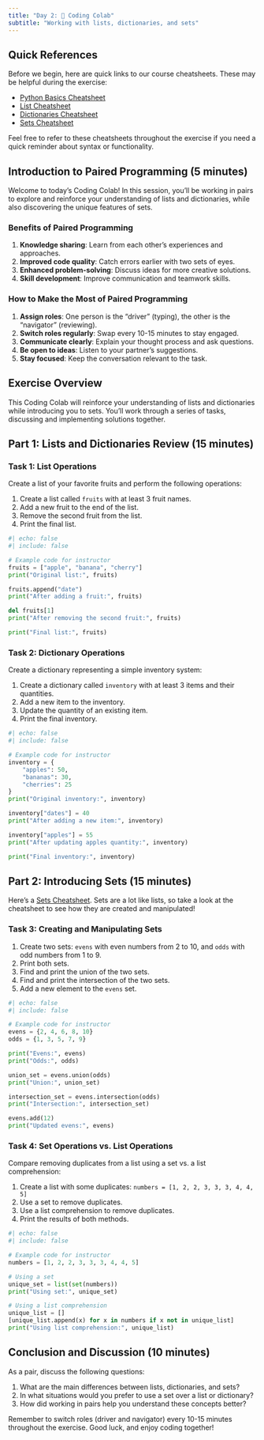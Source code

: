 ```yaml
---
title: "Day 2: 🙌 Coding Colab"
subtitle: "Working with lists, dictionaries, and sets"
---
```


## Quick References

Before we begin, here are quick links to our course cheatsheets. These may be helpful during the exercise:

- [Python Basics Cheatsheet](../cheatsheets/first_steps.ipynb)
- [List Cheatsheet](../cheatsheets/lists.qmd)
- [Dictionaries Cheatsheet](../cheatsheets/dictionaries.qmd)
- [Sets Cheatsheet](../cheatsheets/sets.qmd)

Feel free to refer to these cheatsheets throughout the exercise if you need a quick reminder about syntax or functionality.

## Introduction to Paired Programming (5 minutes)

Welcome to today's Coding Colab! In this session, you'll be working in pairs to explore and reinforce your understanding of lists and dictionaries, while also discovering the unique features of sets.

### Benefits of Paired Programming

1. **Knowledge sharing**: Learn from each other's experiences and approaches.
2. **Improved code quality**: Catch errors earlier with two sets of eyes.
3. **Enhanced problem-solving**: Discuss ideas for more creative solutions.
4. **Skill development**: Improve communication and teamwork skills.

### How to Make the Most of Paired Programming

1. **Assign roles**: One person is the "driver" (typing), the other is the "navigator" (reviewing).
2. **Switch roles regularly**: Swap every 10-15 minutes to stay engaged.
3. **Communicate clearly**: Explain your thought process and ask questions.
4. **Be open to ideas**: Listen to your partner's suggestions.
5. **Stay focused**: Keep the conversation relevant to the task.

## Exercise Overview

This Coding Colab will reinforce your understanding of lists and dictionaries while introducing you to sets. You'll work through a series of tasks, discussing and implementing solutions together.

## Part 1: Lists and Dictionaries Review (15 minutes)

### Task 1: List Operations

Create a list of your favorite fruits and perform the following operations:

1. Create a list called `fruits` with at least 3 fruit names.
2. Add a new fruit to the end of the list.
3. Remove the second fruit from the list.
4. Print the final list.

```python
#| echo: false
#| include: false

# Example code for instructor
fruits = ["apple", "banana", "cherry"]
print("Original list:", fruits)

fruits.append("date")
print("After adding a fruit:", fruits)

del fruits[1]
print("After removing the second fruit:", fruits)

print("Final list:", fruits)
```

### Task 2: Dictionary Operations

Create a dictionary representing a simple inventory system:

1. Create a dictionary called `inventory` with at least 3 items and their quantities.
2. Add a new item to the inventory.
3. Update the quantity of an existing item.
4. Print the final inventory.

```python
#| echo: false
#| include: false

# Example code for instructor
inventory = {
    "apples": 50,
    "bananas": 30,
    "cherries": 25
}
print("Original inventory:", inventory)

inventory["dates"] = 40
print("After adding a new item:", inventory)

inventory["apples"] = 55
print("After updating apples quantity:", inventory)

print("Final inventory:", inventory)
```

## Part 2: Introducing Sets (15 minutes)

Here's a [Sets Cheatsheet](../cheatsheets/sets.qmd). Sets are a lot like lists, so take a look at the cheatsheet to see how they are created and manipulated!

### Task 3: Creating and Manipulating Sets

1. Create two sets: `evens` with even numbers from 2 to 10, and `odds` with odd numbers from 1 to 9.
2. Print both sets.
3. Find and print the union of the two sets.
4. Find and print the intersection of the two sets.
5. Add a new element to the `evens` set.

```python
#| echo: false
#| include: false

# Example code for instructor
evens = {2, 4, 6, 8, 10}
odds = {1, 3, 5, 7, 9}

print("Evens:", evens)
print("Odds:", odds)

union_set = evens.union(odds)
print("Union:", union_set)

intersection_set = evens.intersection(odds)
print("Intersection:", intersection_set)

evens.add(12)
print("Updated evens:", evens)
```

### Task 4: Set Operations vs. List Operations

Compare removing duplicates from a list using a set vs. a list comprehension:

1. Create a list with some duplicates: `numbers = [1, 2, 2, 3, 3, 3, 4, 4, 5]`
2. Use a set to remove duplicates.
3. Use a list comprehension to remove duplicates.
4. Print the results of both methods.

```python
#| echo: false
#| include: false

# Example code for instructor
numbers = [1, 2, 2, 3, 3, 3, 4, 4, 5]

# Using a set
unique_set = list(set(numbers))
print("Using set:", unique_set)

# Using a list comprehension
unique_list = []
[unique_list.append(x) for x in numbers if x not in unique_list]
print("Using list comprehension:", unique_list)
```

## Conclusion and Discussion (10 minutes)

As a pair, discuss the following questions:

1. What are the main differences between lists, dictionaries, and sets?
2. In what situations would you prefer to use a set over a list or dictionary?
3. How did working in pairs help you understand these concepts better?

Remember to switch roles (driver and navigator) every 10-15 minutes throughout the exercise. Good luck, and enjoy coding together!